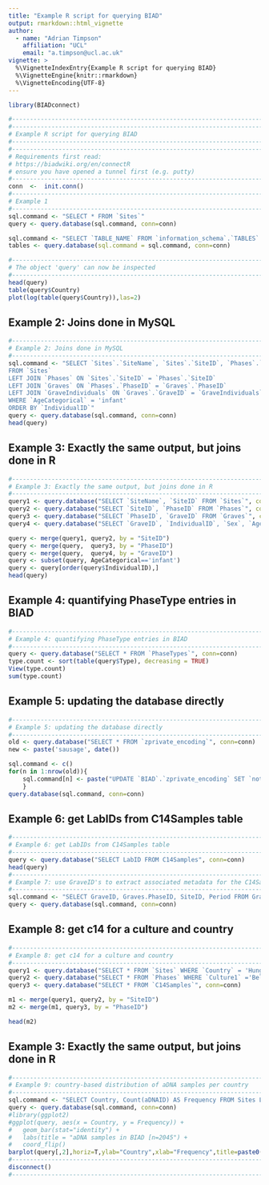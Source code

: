 ```yaml
--- 
title: "Example R script for querying BIAD"
output: rmarkdown::html_vignette
author: 
  - name: "Adrian Timpson"
    affiliation: "UCL"
    email: "a.timpson@ucl.ac.uk"
vignette: >
  %\VignetteIndexEntry{Example R script for querying BIAD}
  %\VignetteEngine{knitr::rmarkdown}
  %\VignetteEncoding{UTF-8}
---
```


```r
library(BIADconnect)

#--------------------------------------------------------------------------------------
#--------------------------------------------------------------------------------------
# Example R script for querying BIAD
#--------------------------------------------------------------------------------------
#--------------------------------------------------------------------------------------
# Requirements first read:
# https://biadwiki.org/en/connectR
# ensure you have opened a tunnel first (e.g. putty)
#--------------------------------------------------------------------------------------
conn  <-  init.conn()
#--------------------------------------------------------------------------------------
# Example 1
#--------------------------------------------------------------------------------------
sql.command <- "SELECT * FROM `Sites`"
query <- query.database(sql.command, conn=conn)

sql.command <- "SELECT `TABLE_NAME` FROM `information_schema`.`TABLES` WHERE TABLE_SCHEMA='biad' AND `TABLE_TYPE`='BASE TABLE';"
tables <- query.database(sql.command = sql.command, conn=conn)

#--------------------------------------------------------------------------------------
# The object 'query' can now be inspected
#--------------------------------------------------------------------------------------
head(query)
table(query$Country)
plot(log(table(query$Country)),las=2)
```


## Example 2: Joins done in MySQL

```r
#--------------------------------------------------------------------------------------
# Example 2: Joins done in MySQL
#--------------------------------------------------------------------------------------
sql.command <- "SELECT `Sites`.`SiteName`, `Sites`.`SiteID`, `Phases`.`PhaseID`, `Graves`.`GraveID`, `GraveIndividuals`.`IndividualID`,  `GraveIndividuals`.`Sex`, `GraveIndividuals`.`AgeCategorical`
FROM `Sites`
LEFT JOIN `Phases` ON `Sites`.`SiteID` = `Phases`.`SiteID`
LEFT JOIN `Graves` ON `Phases`.`PhaseID` = `Graves`.`PhaseID`
LEFT JOIN `GraveIndividuals` ON `Graves`.`GraveID` = `GraveIndividuals`.`GraveID`
WHERE `AgeCategorical` = 'infant'
ORDER BY `IndividualID`"
query <- query.database(sql.command, conn=conn)
head(query)
```


## Example 3: Exactly the same output, but joins done in R

```r
#--------------------------------------------------------------------------------------
# Example 3: Exactly the same output, but joins done in R
#--------------------------------------------------------------------------------------
query1 <- query.database("SELECT `SiteName`, `SiteID` FROM `Sites`", conn=conn)
query2 <- query.database("SELECT `SiteID`, `PhaseID` FROM `Phases`", conn=conn)
query3 <- query.database("SELECT `PhaseID`, `GraveID` FROM `Graves`", conn=conn)
query4 <- query.database("SELECT `GraveID`, `IndividualID`, `Sex`, `AgeCategorical` FROM `GraveIndividuals`", conn=conn)

query <- merge(query1, query2, by = "SiteID")
query <- merge(query,  query3, by = "PhaseID")
query <- merge(query,  query4, by = "GraveID")
query <- subset(query, AgeCategorical=='infant')
query <- query[order(query$IndividualID),]
head(query)
```


## Example 4: quantifying PhaseType entries in BIAD 


```r
#--------------------------------------------------------------------------------------
# Example 4: quantifying PhaseType entries in BIAD 
#--------------------------------------------------------------------------------------
query <- query.database("SELECT * FROM `PhaseTypes`", conn=conn)
type.count <- sort(table(query$Type), decreasing = TRUE)
View(type.count)
sum(type.count)

```


## Example 5: updating the database directly

```r
#--------------------------------------------------------------------------------------
# Example 5: updating the database directly
#--------------------------------------------------------------------------------------
old <- query.database("SELECT * FROM `zprivate_encoding`", conn=conn)
new <- paste('sausage', date())

sql.command <- c()
for(n in 1:nrow(old)){
	sql.command[n] <- paste("UPDATE `BIAD`.`zprivate_encoding` SET `notes`='",new,"' WHERE `ID`='",old$ID[n],"'",sep="")
	}
query.database(sql.command, conn=conn)

```


## Example 6: get LabIDs from C14Samples table

```r
#--------------------------------------------------------------------------------------
# Example 6: get LabIDs from C14Samples table
#--------------------------------------------------------------------------------------
query <- query.database("SELECT LabID FROM C14Samples", conn=conn)
head(query)
#--------------------------------------------------------------------------------------
# Example 7: use GraveID's to extract associated metadata for the C14Samples
#--------------------------------------------------------------------------------------
sql.command <- "SELECT GraveID, Graves.PhaseID, SiteID, Period FROM Graves JOIN Phases ON Graves.PhaseID = Phases.PhaseID GROUP BY GraveID ORDER BY GraveID"
query <- query.database(sql.command, conn=conn)

```


## Example 8: get c14 for a culture and country

```r
#--------------------------------------------------------------------------------------
# Example 8: get c14 for a culture and country
#--------------------------------------------------------------------------------------
query1 <- query.database("SELECT * FROM `Sites` WHERE `Country` = 'Hungary'", conn=conn)
query2 <- query.database("SELECT * FROM `Phases` WHERE `Culture1` ='Bell Beaker'", conn=conn)
query3 <- query.database("SELECT * FROM `C14Samples`", conn=conn)

m1 <- merge(query1, query2, by = "SiteID")
m2 <- merge(m1, query3, by = "PhaseID")

head(m2)

```


## Example 3: Exactly the same output, but joins done in R

```r
#--------------------------------------------------------------------------------------
# Example 9: country-based distribution of aDNA samples per country
#--------------------------------------------------------------------------------------
sql.command <- "SELECT Country, Count(aDNAID) AS Frequency FROM Sites LEFT JOIN Phases on Sites.SiteID = Phases.SiteID LEFT JOIN Graves ON Phases.PhaseID = Graves.PhaseID LEFT JOIN GraveIndividuals ON Graves.GraveID = GraveIndividuals.GraveID WHERE aDNAID IS NOT NULL GROUP BY Country;"
query <- query.database(sql.command, conn=conn)
#library(ggplot2)
#ggplot(query, aes(x = Country, y = Frequency)) + 
#	geom_bar(stat="identity") +
#	labs(title = "aDNA samples in BIAD [n=2045") +
#	coord_flip()
barplot(query[,2],horiz=T,ylab="Country",xlab="Frequency",title=paste0("aDNA samples in (local) BIAD [n=",sum(query[,2]),"]"))
#--------------------------------------------------------------------------------------
disconnect()
#--------------------------------------------------------------------------------------

```
